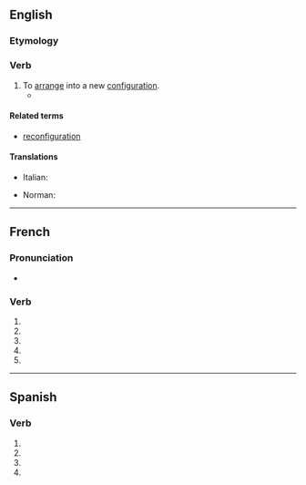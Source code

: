 {{also|reconfiguré}}
==English==

===Etymology===
{{prefix|en|re|configure}}

===Verb===
{{en-verb|reconfigur}}

# To [[arrange]] into a new [[configuration]].
#* {{quote-journal|en|date=2013-05-17
|author=George Monbiot|authorlink=George Monbiot
|title=Money just makes the rich suffer
|volume=188|issue=23|page=19
|magazine={{w|The Guardian Weekly}}
|url=http://www.guardian.co.uk/commentisfree/2013/may/06/politics-envy-keenest-rich
|passage=In order to grant the rich these pleasures, the social contract is '''reconfigured'''. The welfare state is dismantled. Essential public services are cut so that the rich may pay less tax.&nbsp;[&hellip;]}}

====Related terms====
* [[reconfiguration]]

====Translations====
{{trans-top|arrange in a new configuration}}
* Italian: {{t|it|riconfigurare}}
{{trans-mid}}
* Norman: {{t|nrf|èrconfidguther}}
{{trans-bottom}}

----

==French==

===Pronunciation===
* {{homophones|fr|reconfigurent|reconfigures}}

===Verb===
{{head|fr|verb form}}

# {{inflection of|fr|reconfigurer||1|s|pres|indc}}
# {{inflection of|fr|reconfigurer||3|s|pres|indc}}
# {{inflection of|fr|reconfigurer||1|s|pres|subj}}
# {{inflection of|fr|reconfigurer||3|s|pres|subj}}
# {{inflection of|fr|reconfigurer||2|s|impr}}

----

==Spanish==

===Verb===
{{head|es|verb form}}

# {{es-verb form of|ending=ar|mood=subjunctive|tense=present|pers=1|number=singular|reconfigurar}}
# {{es-verb form of|ending=ar|mood=subjunctive|tense=present|pers=2|formal=yes|number=singular|reconfigurar}}
# {{es-verb form of|ending=ar|mood=subjunctive|tense=present|pers=3|number=singular|reconfigurar}}
# {{es-verb form of|ending=ar|mood=imperative|pers=2|formal=yes|number=singular|reconfigurar}}